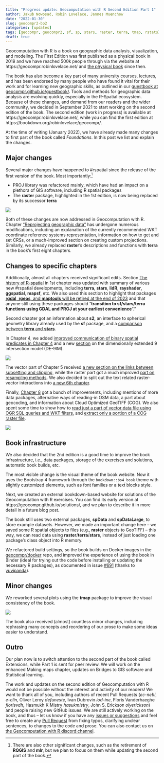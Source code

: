 ```yaml
---
title: "Progress update: Geocomputation with R Second Edition Part 1"
author: Jakub Nowosad, Robin Lovelace, Jannes Muenchow
date: "2022-01-30"
slug: geocompr2-bp2
categories: [updates]
tags: [geocompr, geocompr2, sf, sp, stars, raster, terra, tmap, rstats]
draft: true
---
```


Geocomputation with R is a book on geographic data analysis, visualization, and modeling.
The First Edition was first published as a physical book in 2019 and we have reached 500k people through via the website at https://geocompr.robinlovelace.net/ and [the physical book](https://www.routledge.com/9781138304512) since then. 

The book has also become a key part of many university courses, lectures, and has been endorsed by many people who have found it vital for their work and for learning new geographic skills, as outlined in our [guestbook at  geocompr.github.io/guestbook/](https://geocompr.github.io/guestbook/).
Tools and methods for geographic data analysis are evolving quickly, especially in the R-Spatial ecosystem.
Because of these changes, and demand from our readers and the wider community, we decided in September 2021 to start working on the second edition of the book.
The second edition (work in progress) is available at https://geocompr.robinlovelace.net/, while you can find the first edition at https://bookdown.org/robinlovelace/geocompr/.

At the time of writing (January 2022), we have already made many changes to first part of the book called *Foundations*.
In this post we list and explain the changes.

## Major changes

Several major changes have happened to #rspatial since the release of the first version of the book.
Most importantly:^[There are also other significant changes, such as the retirement of **RQGIS** and **mlr**, but we plan to focus on them while updating the second part of the book.]

- PROJ library was refactored mainly, which have had an impact on a plethora of GIS software, including R spatial packages
- The **raster** package, highlighted in the 1st edition, is now being replaced by its successor **terra**

![](/post/2022/geocompr2-bp2_files/ch2fig.png)

Both of these changes are now addressed in Geocomputation with R. 
Chapter ["Reprojecting geographic data"](https://geocompr.robinlovelace.net/reproj-geo-data.html) has undergone numerous modifications, including an explanation of the currently recommended WKT coordinate reference systems representation, information on how to get and set CRSs, or a much-improved section on creating custom projections.
Similarly, we already replaced **raster**'s descriptions and functions with **terra** in the book's first eight chapters.

## Changes to specific chapters

Additionally, almost all chapters received significant edits.
Section [The history of R-spatial](https://geocompr.robinlovelace.net/intro.html#the-history-of-r-spatial) in 1st chapter was updated with summary of various new #rspatial developments, including **terra**, **stars**, **lidR**, **rayshader**, **ggspatial**, **mapsf**, etc.
We also used this section to highlight that packages [**rgdal**, **rgeos**, and **maptools** will be retired at the end of 2023](https://stat.ethz.ch/pipermail/r-sig-geo/2021-September/028760.html) and that anyone still using these packages should "**transition to sf/stars/terra functions using GDAL and PROJ at your earliest convenience**"."

Second chapter got an information about **s2**, an interface to spherical geometry library already used by the **sf** package, and a [comparison between **terra** and **stars**](https://geocompr.robinlovelace.net/spatial-class.html#r-packages-for-working-with-raster-data).

In Chapter 4, we added [improved communication of binary spatial predicates in Chapter 4](https://geocompr.robinlovelace.net/spatial-operations.html#topological-relations) and a new  [section](https://geocompr.robinlovelace.net/spatial-operations.html#de-9im-strings) on the dimensionally extended 9 intersection model (DE-9IM).

![](/post/2022/geocompr2-bp2_files/ch4fig.png)

The vector part of Chapter 5 received [a new section on the links between subsetting and clipping](https://geocompr.robinlovelace.net/geometric-operations.html#subsetting-and-clipping), while the raster part got a much improved [part on resampling methods](https://geocompr.robinlovelace.net/geometric-operations.html#resampling).
We also decided to split out the text related raster-vector interactions into [a new 6th chapter](https://geocompr.robinlovelace.net/raster-vector.html).

Finally, [Chapter 8](https://geocompr.robinlovelace.net/read-write.html#read-write) got a bunch of improvements, including mentions of more data packages, alternative ways of reading-in OSM data, a part about geocoding, and information about Cloud Optimized GeoTIFF (COG).
We also spent some time to show how to [read just a part of vector data file using OGR SQL queries and WKT filters](https://geocompr.robinlovelace.net/read-write.html#iovec), and [extract only a portion of a COG raster file](https://geocompr.robinlovelace.net/read-write.html#raster-data-read). 

![](/post/2022/geocompr2-bp2_files/ch8fig.png)

## Book infrastructure

We also decided that the 2nd edition is a good time to improve the book infrastructure, i.e., data packages, storage of the exercises and solutions, automatic book builds, etc.

The most visible change is the visual theme of the book website. 
Now it uses the Bootstrap 4 framework through the `bookdown::bs4_book` theme with slightly customized elements, such as font families or a text blocks style.

Next, we created an external bookdown-based website for solutions of the Geocomputation with R exercises. 
You can find its early version at https://geocompr.github.io/solutions/, and we plan to describe it in more detail in a future blog post.

The book still uses two external packages, **spData** and **spDataLarge**, to store example datasets.
However, we made an important change here -- we saved some R spatial objects to files (e.g., **raster** objects to GeoTIFF) -- this way, we can read data using **raster**/**terra**/**stars**, instead of just loading one package's class object into R memory.

We refactored build settings, so the book builds on Docker images in the [geocompr/docker](https://github.com/geocompr/docker) repo, and improved the experience of using the book in Binder (ideal for trying out the code before installing or updating the necessary R packages), as documented in issue [#691](https://github.com/Robinlovelace/geocompr/issues/691) (thanks to [yuvipanda](https://github.com/yuvipanda)).

## Minor changes

We reworked several plots using the **tmap** package to improve the visual consistency of the book.

![](/post/2022/geocompr2-bp2_files/figtmap.png)

The book also received (almost) countless minor changes, including rephrasing many concepts and reordering of our prose to make some ideas easier to understand.

## Outro

Our plan now is to switch attention to the second part of the book called Extensions, while Part 1 is sent for peer review.
We will work on the enhanced Making maps chapter, updates on Bridges to GIS software and Statistical learning.

The work and updates on the second edition of Geocomputation with R would not be possible without the interest and activity of our readers!
We want to thank all of you, including authors of recent Pull Requests (*ec-nebi*, *e-clin*, Oliver Leroy *defuneste*, Ivan Dubrovin *iod-ine*,  Floris Vanderhaeghe *florisvdh*, Hasmukh K Mistry *hasukmistry*, John S. Erickson *olyerickson*) and people raising new GitHub issues.
We are still actively working on the book, and thus -- let us know if you have any [issues or suggestions](https://github.com/Robinlovelace/geocompr/issues) and feel free to create any [Pull Request](https://github.com/Robinlovelace/geocompr/pulls) from fixing typos, clarifying unclear sentences, to changes to the code and prose.
You can also contact us on [the Geocomputation with R discord channel](https://discord.gg/Te3gWeDwmf).
